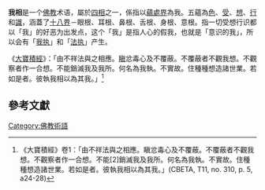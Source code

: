 {{佛教}}
'''我相'''是一个[[佛教|佛教]]术语，屬於[[四相|四相]]之一，係指以[[蘊處界|蘊處界]]為我。五蘊為[[色蘊|色]]、[[受蘊|受]]、[[想蘊|想]]、[[行蘊|行]]和[[識蘊|識]]，涵蓋了[[十八界|十八界]]－眼根、耳根、鼻根、舌根、身根、意根。指一切受想行识都以「我」的好恶为出发点，这个「我」是指人心的假我，也就是「意识的我」，所以会有「[[我执|我执]]」和「[[法执|法执]]」产生。

《[[大寶積經|大寶積經]]》：「由不祥法與之相應。[[瞋_(佛教)|瞋]]忿毒心及不覆蔽。不覆蔽者不觀我想。不觀察者作一合想。不能銷滅我及我所。何名為我執。不實故。住種種想造諸世業。若如是者。彼執我相以為其我。」<ref>《大寶積經》卷1：「由不祥法與之相應。瞋忿毒心及不覆蔽。不覆蔽者不觀我想。不觀察者作一合想。不能[2]銷滅我及我所。何名為我執。不實故。住種種想造諸世業。若如是者。彼執我相以為其我。」(CBETA, T11, no. 310, p. 5, a24-28)</ref>

[[Category:佛教術語|Category:佛教術語]]

==參考文獻==	
<references/>